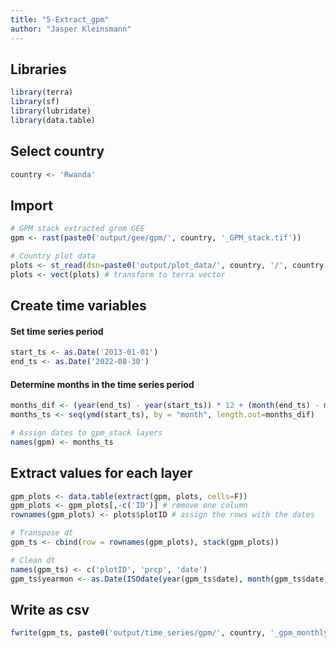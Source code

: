 ```yaml
---
title: "5-Extract_gpm"
author: "Jasper Kleinsmann"
---
```


## Libraries 
```r
library(terra)
library(sf)
library(lubridate)
library(data.table)
```

## Select country
```r
country <- 'Rwanda'
```

## Import
```r
# GPM stack extracted grom GEE
gpm <- rast(paste0('output/gee/gpm/', country, '_GPM_stack.tif'))

# Country plot data 
plots <- st_read(dsn=paste0('output/plot_data/', country, '/', country, '_plot_centroid.GeoJSON'))
plots <- vect(plots) # transform to terra vector
```

## Create time variables
#### Set time series period
```r
start_ts <- as.Date('2013-01-01')
end_ts <- as.Date('2022-08-30')
```

#### Determine months in the time series period
```r
months_dif <- (year(end_ts) - year(start_ts)) * 12 + (month(end_ts) - month(start_ts))
months_ts <- seq(ymd(start_ts), by = "month", length.out=months_dif)

# Assign dates to gpm_stack layers
names(gpm) <- months_ts
```

## Extract values for each layer
```r
gpm_plots <- data.table(extract(gpm, plots, cells=F))
gpm_plots <- gpm_plots[,-c('ID')] # remove one column
rownames(gpm_plots) <- plots$plotID # assign the rows with the dates

# Transpose dt
gpm_ts <- cbind(row = rownames(gpm_plots), stack(gpm_plots))

# Clean dt
names(gpm_ts) <- c('plotID', 'prcp', 'date')
gpm_ts$yearmon <- as.Date(ISOdate(year(gpm_ts$date), month(gpm_ts$date), 15))
```

## Write as csv
```r
fwrite(gpm_ts, paste0('output/time_series/gpm/', country, '_gpm_monthly.csv'))
```

